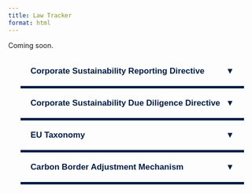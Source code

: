 ```yaml
---
title: Law Tracker
format: html
---
```


Coming soon.

::: {.accordion-container}

<!-- Section 1 -->
<button class="accordion">Corporate Sustainability Reporting Directive</button>
<div class="panel">
  <p>An EU directive adopted on 28 November 2022, which revises several existing directives and regulations, including the Accounting Directive, Transparency Directive, Audit Directive, and Audit Regulation. The CSRD aims to improve the quality, consistency, and comparability of sustainability information disclosed by companies. Its primary goal is to provide investors and stakeholders with reliable data to assess and manage sustainability-related risks, especially those arising from climate change and social/environmental impacts. It also enforces double materiality, meaning companies must report both on how sustainability issues affect them and how their operations impact society and the environment.</p>
</div>

<!-- Section 2 -->
<button class="accordion">Corporate Sustainability Due Diligence Directive</button>
<div class="panel">
  <p>An EU directive adopted on 24 April 2024, which requires certain large EU and non-EU companies to identify, prevent, mitigate, and account for adverse human rights and environmental impacts in their operations, subsidiaries, and value chains. The CSDDD introduces due diligence obligations, encouraging responsible business conduct throughout the supply chain, and includes provisions for climate transition planning aligned with the Paris Agreement.</p>
</div>

<!-- Section 3 -->
<button class="accordion">EU Taxonomy</button>
<div class="panel panel-scroll">
  <p>Adopted on June 18, 2020, this framework was developed by the European Union to establish a classification system for environmentally sustainable economic activities. Its primary purpose is to direct investments toward initiatives that align with the EU's climate and environmental goals, particularly the ambition of achieving climate neutrality by 2050. By providing sector-specific guidelines, the taxonomy helps investors, companies, and policymakers make well-informed, sustainable choices. These are the current steps for companies to report under EU Taxonomy.</p>

  <img src="eutaxprocess.png" alt="Reporting Steps" style="display: block; margin: 20px auto; max-width: 100%;">

  <p>Undertakings must also work to align with six environmental objectives:</p>

  <img src="EUTaxComp.png" alt="Environmental Objectives Chart" style="display: block; margin: 20px auto; max-width: 100%;">
</div>

<!-- Section 4 -->
<button class="accordion">Carbon Border Adjustment Mechanism</button>
<div class="panel">
  <p>A policy initiative adopted by the EU on 10 May 2023 aimed at preventing carbon leakage and promoting fair, sustainable trade. It imposes a carbon charge on certain imports from countries with generally less stringent climate policies, ensuring that imported goods meet environmental standards comparable to those within the EU.</p>
</div>

:::

<style>
.accordion-container {
  width: 90%;
  max-width: 700px;
  margin: 0 auto;
}

.accordion {
  background: transparent;
  color: #021e45;
  font-weight: bold;
  cursor: pointer;
  padding: 20px;
  width: 100%;
  border: none;
  text-align: left;
  font-size: 1.2em;
  border-bottom: 5px solid #021e45;
  position: relative;
}

.accordion::after {
  content: "▼";
  position: absolute;
  right: 20px;
  transition: transform 0.3s ease;
}

.accordion.active::after {
  transform: rotate(180deg);
}

.panel {
  max-height: 0;
  overflow: hidden;
  transition: max-height 0.4s ease;
  background-color: rgba(2, 30, 69, 0.05);
  padding: 0 20px;
  color: #021e45;
}

.panel.open {
  max-height: 1000px;
  padding-bottom: 20px;
}

.panel-scroll.open {
  max-height: 600px;
  overflow-y: auto;
  padding-bottom: 20px;
  scrollbar-width: thin;
  scrollbar-color: #888 #eee;
}
</style>

<script>
document.addEventListener("DOMContentLoaded", function () {
  const accordions = document.querySelectorAll(".accordion");
  accordions.forEach((accordion) => {
    accordion.addEventListener("click", () => {
      accordion.classList.toggle("active");
      const panel = accordion.nextElementSibling;
      panel.classList.toggle("open");
    });
  });
});
</script>
